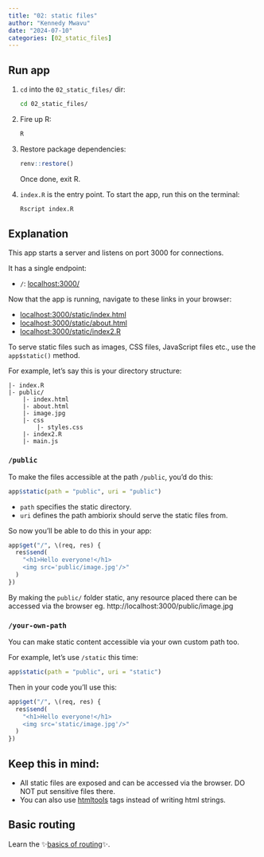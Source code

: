 ```yaml
---
title: "02: static files"
author: "Kennedy Mwavu"
date: "2024-07-10"
categories: [02_static_files]
---
```


## Run app

1. `cd` into the `02_static_files/` dir:

    ```bash
    cd 02_static_files/
    ```

1. Fire up R:
    
    ```bash
    R
    ```

1. Restore package dependencies:
    
    ```r
    renv::restore()
    ```

    Once done, exit R.
1. `index.R` is the entry point. To start the app, run this on the terminal:
    
    ```bash
    Rscript index.R
    ```

## Explanation

This app starts a server and listens on port 3000 for connections.

It has a single endpoint:

- `/`: [localhost:3000/](http://localhost:3000/)

Now that the app is running, navigate to these links in your browser:

- [localhost:3000/static/index.html](http://localhost:3000/static/index.html)
- [localhost:3000/static/about.html](http://localhost:3000/static/about.html)
- [localhost:3000/static/index2.R](http://localhost:3000/static/index2.R)

To serve static files such as images, CSS files, JavaScript
files etc., use the `app$static()` method.

For example, let's say this is your directory structure:

```
|- index.R
|- public/
    |- index.html
    |- about.html
    |- image.jpg
    |- css
        |- styles.css
    |- index2.R
    |- main.js
```

### `/public`

To make the files accessible at the path `/public`, you'd do this:

```r
app$static(path = "public", uri = "public")
```

- `path` specifies the static directory.
- `uri` defines the path ambiorix should serve the static files from.

So now you'll be able to do this in your app:

```r
app$get("/", \(req, res) {
  res$send(
    "<h1>Hello everyone!</h1>
    <img src='public/image.jpg'/>"
  )
})
```

By making the `public/` folder static, any resource placed there can be
accessed via the browser eg. http://localhost:3000/public/image.jpg

### `/your-own-path`

You can make static content accessible via your own custom path too.

For example, let's use `/static` this time:

```r
app$static(path = "public", uri = "static")
```

Then in your code you'll use this:

```r
app$get("/", \(req, res) {
  res$send(
    "<h1>Hello everyone!</h1>
    <img src='static/image.jpg'/>"
  )
})
```

## Keep this in mind:

- All static files are exposed and can be accessed via the browser. DO NOT put sensitive files there.
- You can also use [htmltools](https://rstudio.github.io/htmltools/index.html) tags instead of writing html strings.

## Basic routing

Learn the ✨[basics of routing](../03_basic_routing/index.qmd)✨.
